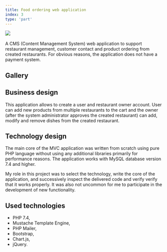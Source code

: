 ---
title: Food ordering web application
index: 3
type: 'part'
---


[![](https://img.shields.io/badge/github-808080?style=for-the-badge&logo=github)](https://github.com/milosz08/food-ordering-web-app) &nbsp;

A CMS (Content Management System) web application to support restaurant management, customer contact and product ordering
from created restaurants. For obvious reasons, the application does not have a payment system.

## Gallery

<Gallery />

## Business design

This application allows to create a user and restaurant owner account. User can add new products from multiple restaurants
to the cart and the owner (after the system administrator approves the created restaurant) can add, modify and remove
dishes from the created restaurant.

## Technology design

The main core of the MVC application was written from scratch using pure PHP language without using any additional
libraries primarily for performance reasons. The application works with MySQL database version 7.4 and higher.

My role in this project was to select the technology, write the core of the application, and successively inspect the
delivered code and verify verify that it works properly. It was also not uncommon for me to participate in the development
of new functionality.

## Used technologies

- PHP 7.4,
- Mustache Template Engine,
- PHP Mailer,
- Bootstrap,
- Chart.js,
- jQuery.
